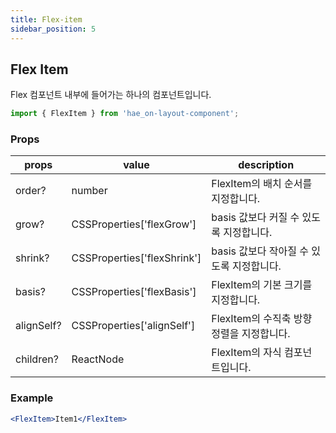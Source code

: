```yaml
---
title: Flex-item
sidebar_position: 5
---
```


## Flex Item

Flex 컴포넌트 내부에 들어가는 하나의 컴포넌트입니다.

```jsx
import { FlexItem } from 'hae_on-layout-component';
```

### Props

| props      | value                       | description                               |
| ---------- | --------------------------- | ----------------------------------------- |
| order?     | number                      | FlexItem의 배치 순서를 지정합니다.        |
| grow?      | CSSProperties['flexGrow']   | basis 값보다 커질 수 있도록 지정합니다.   |
| shrink?    | CSSProperties['flexShrink'] | basis 값보다 작아질 수 있도록 지정합니다. |
| basis?     | CSSProperties['flexBasis']  | FlexItem의 기본 크기를 지정합니다.        |
| alignSelf? | CSSProperties['alignSelf']  | FlexItem의 수직축 방향 정렬을 지정합니다. |
| children?  | ReactNode                   | FlexItem의 자식 컴포넌트입니다.           |

### Example

```jsx live
<FlexItem>Item1</FlexItem>
```
